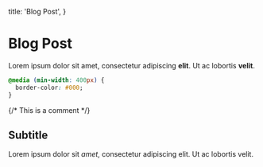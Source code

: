 
  title: 'Blog Post',
}

# Blog Post

Lorem ipsum dolor sit amet, consectetur adipiscing **elit**. Ut ac lobortis <b>velit</b>.

<!-- This is a comment -->

```css
@media (min-width: 400px) {
  border-color: #000;
}
```

<Basic>
  {/* This is a comment */}
</Basic>

## Subtitle

Lorem ipsum dolor sit _amet_, consectetur adipiscing elit. Ut ac lobortis velit.
